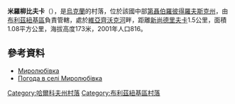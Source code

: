 {{coord|48|50|22|N|36|30|58|E|scale:100000_region:UA|display=title}}

'''米羅柳比夫卡'''（{{lang-uk|Миролюбівка}}），是[[烏克蘭|烏克蘭]]的村落，位於該國中部[[第聶伯羅彼得羅夫斯克州|第聶伯羅彼得羅夫斯克州]]，由[[布利茲紐基區|布利茲紐基區]]負責管轄，處於[[維亞齊沃克河|維亞齊沃克河]]畔，距離[[新尚德里夫卡|新尚德里夫卡]]1.5公里，面積1.08平方公里，海拔高度173米，2001年人口816。

==參考資料==
* [http://gska2.rada.gov.ua/pls/z7502/A005?rdat1=09.01.2009&rf7571=32296 Миролюбівка]{{dead link|date=2018年4月 |bot=InternetArchiveBot |fix-attempted=yes }}
* [http://weather.in.ua/ua/har'kovskaja/15749 Погода в селі Миролюбівка]

{{DEFAULTSORT:Миролюбівка}}
[[Category:哈爾科夫州村落|Category:哈爾科夫州村落]]
[[Category:布利茲紐基區村落|Category:布利茲紐基區村落]]


{{Kharkiv-geo-stub}}